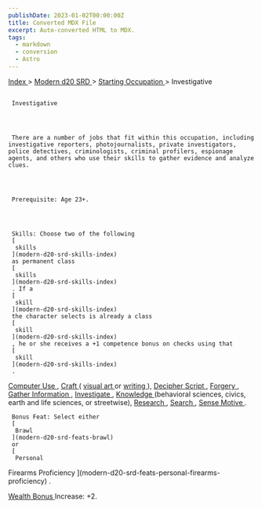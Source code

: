 ```yaml
---
publishDate: 2023-01-02T00:00:00Z
title: Converted MDX File
excerpt: Auto-converted HTML to MDX.
tags:
  - markdown
  - conversion
  - Astro
---
```


[
Index
](-index) >
[
Modern d20 SRD
](modern-d20-srd-index) >
[
Starting Occupation
](modern-d20-srd-starting-occupation-index) > Investigative

##

     Investigative




     There are a number of jobs that fit within this occupation, including investigative reporters, photojournalists, private investigators, police detectives, criminologists, criminal profilers, espionage agents, and others who use their skills to gather evidence and analyze clues.




     Prerequisite: Age 23+.




     Skills: Choose two of the following
     [
      skills
     ](modern-d20-srd-skills-index)
     as permanent class
     [
      skills
     ](modern-d20-srd-skills-index)
     . If a
     [
      skill
     ](modern-d20-srd-skills-index)
     the character selects is already a class
     [
      skill
     ](modern-d20-srd-skills-index)
     , he or she receives a +1 competence bonus on checks using that
     [
      skill
     ](modern-d20-srd-skills-index)
     .

[
Computer Use
](modern-d20-srd-skills-computer-use)
,
[
Craft
](modern-d20-srd-skills-craft)
(
[
visual
art
](modern-d20-srd-skills-craft-visual-art)
or
[
writing
](modern-d20-srd-skills-craft-writing)
),
[
Decipher
Script
](modern-d20-srd-skills-decipher-script)
,
[
Forgery
](modern-d20-srd-skills-forgery)
,
[
Gather
Information
](modern-d20-srd-skills-gather-information)
,
[
Investigate
](modern-d20-srd-skills-investigate)
,
[
Knowledge
](modern-d20-srd-skills-knowledge)
(behavioral sciences, civics, earth and
life sciences, or streetwise),
[
Research
](modern-d20-srd-skills-research)
,
[
Search
](modern-d20-srd-skills-search)
,
[
Sense
Motive
](modern-d20-srd-skills-sense-motive)
.

     Bonus Feat: Select either
     [
      Brawl
     ](modern-d20-srd-feats-brawl)
     or
     [
      Personal

Firearms Proficiency
](modern-d20-srd-feats-personal-firearms-proficiency)
.

[
Wealth Bonus
](modern-d20-srd-wealth-wealth-bonus)
Increase: +2.
